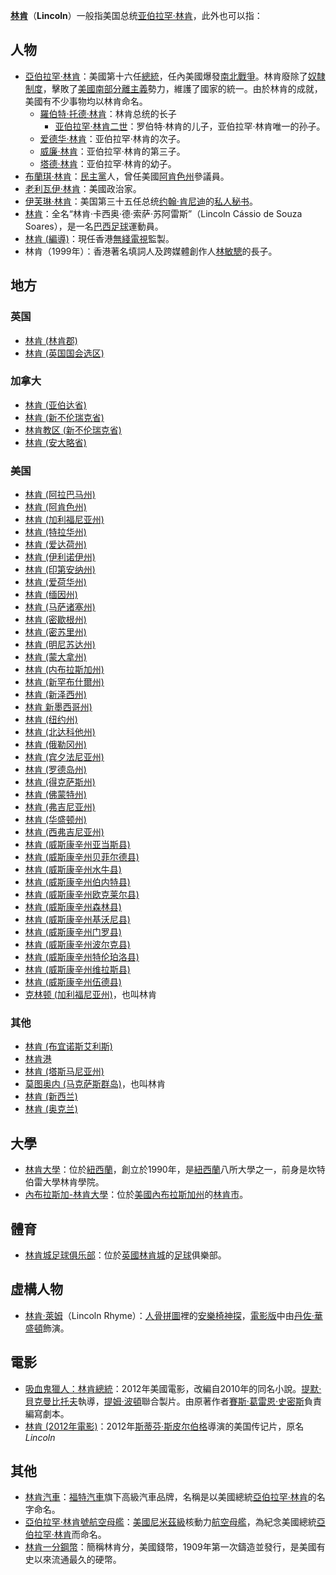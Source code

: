 '''[[林肯|林肯]]'''（'''Lincoln'''）一般指美国总统[[亚伯拉罕·林肯|亚伯拉罕·林肯]]，此外也可以指：

== 人物 ==
* [[亞伯拉罕·林肯|亞伯拉罕·林肯]]：美國第十六任[[美國總統|總統]]，任內美國爆發[[南北戰爭|南北戰爭]]。林肯廢除了[[奴隸制度|奴隸制度]]，擊敗了[[美國南部|美國南部]][[分離主義|分離主義]]勢力，維護了國家的統一。由於林肯的成就，美國有不少事物均以林肯命名。
** [[羅伯特·托德·林肯|羅伯特·托德·林肯]]：林肯总统的长子
*** [[亚伯拉罕·林肯二世|亚伯拉罕·林肯二世]]：罗伯特·林肯的儿子，亚伯拉罕·林肯唯一的孙子。
** [[爱德华·林肯|爱德华·林肯]]：亚伯拉罕·林肯的次子。
** [[威廉·林肯|威廉·林肯]]：亚伯拉罕·林肯的第三子。
** [[塔德·林肯|塔德·林肯]]：亚伯拉罕·林肯的幼子。
* [[布蘭琪·林肯|布蘭琪·林肯]]：[[民主黨_(美國)|民主黨]]人，曾任美國[[阿肯色州|阿肯色州]]參議員。
* [[老利瓦伊·林肯|老利瓦伊·林肯]]：美國政治家。
* [[伊芙琳·林肯|伊芙琳·林肯]]：美国第三十五任总统[[约翰·肯尼迪|约翰·肯尼迪]]的[[秘书|私人秘书]]。
* [[林肯_(足球运动员)|林肯]]：全名“林肯·卡西奥·德·索萨·苏阿雷斯”（Lincoln Cássio de Souza Soares），是一名[[巴西|巴西]][[足球|足球]]運動員。
* [[林肯_(編導)|林肯 (編導)]]：現任香港[[無綫電視|無綫電視]]監製。
*林肯（1999年）：香港著名填詞人及跨媒體創作人[[林敏驄|林敏驄]]的長子。

== 地方 ==
===英国===
*[[林肯_(林肯郡)|林肯 (林肯郡)]]
*[[林肯_(英国国会选区)|林肯 (英国国会选区)]]

=== 加拿大===

* [[林肯_(亚伯达省)|林肯 (亚伯达省)]]
* [[林肯_(新不伦瑞克省)|林肯 (新不伦瑞克省)]]
* [[林肯教区_(新不伦瑞克省)|林肯教区 (新不伦瑞克省)]]
* [[林肯_(安大略省)|林肯 (安大略省)]]

=== 美国 ===
* [[林肯_(阿拉巴马州)|林肯 (阿拉巴马州)]]
* [[林肯_(阿肯色州)|林肯 (阿肯色州)]]
* [[林肯_(加利福尼亚州)|林肯 (加利福尼亚州)]]
* [[林肯_(特拉华州)|林肯 (特拉华州)]]
* [[林肯_(爱达荷州)|林肯 (爱达荷州)]]
* [[林肯_(伊利诺伊州)|林肯 (伊利诺伊州)]]
* [[林肯_(印第安纳州)|林肯 (印第安纳州)]]
* [[林肯_(爱荷华州)|林肯 (爱荷华州)]]
* [[林肯_(缅因州)|林肯 (缅因州)]]
* [[林肯_(马萨诸塞州)|林肯 (马萨诸塞州)]]
* [[林肯_(密歇根州)|林肯 (密歇根州)]]
* [[林肯_(密苏里州)|林肯 (密苏里州)]]
* [[林肯_(明尼苏达州)|林肯 (明尼苏达州)]]
* [[林肯_(蒙大拿州)|林肯 (蒙大拿州)]]
* [[林肯_(内布拉斯加州)|林肯 (内布拉斯加州)]]
* [[林肯_(新罕布什爾州)|林肯 (新罕布什爾州)]]
* [[林肯_(新泽西州)|林肯 (新泽西州)]]
* [[林肯_新墨西哥州)|林肯 新墨西哥州)]]
* [[林肯_(纽约州)|林肯 (纽约州)]]
* [[林肯_(北达科他州)|林肯 (北达科他州)]]
* [[林肯_(俄勒冈州)|林肯 (俄勒冈州)]]
* [[林肯_(宾夕法尼亚州)|林肯 (宾夕法尼亚州)]]
* [[林肯_(罗德岛州)|林肯 (罗德岛州)]]
* [[林肯_(得克萨斯州)|林肯 (得克萨斯州)]]
* [[林肯_(佛蒙特州)|林肯 (佛蒙特州)]]
* [[林肯_(弗吉尼亚州)|林肯 (弗吉尼亚州)]]
* [[林肯_(华盛顿州)|林肯 (华盛顿州)]]
* [[林肯_(西弗吉尼亚州)|林肯 (西弗吉尼亚州)]]
* [[林肯_(威斯康辛州亚当斯县)|林肯 (威斯康辛州亚当斯县)]]
* [[林肯_(威斯康辛州贝菲尔德县)|林肯 (威斯康辛州贝菲尔德县)]]
* [[林肯_(威斯康辛州水牛县)|林肯 (威斯康辛州水牛县)]]
* [[林肯_(威斯康辛州伯内特县)|林肯 (威斯康辛州伯内特县)]]
* [[林肯_(威斯康辛州欧克莱尔县)|林肯 (威斯康辛州欧克莱尔县)]]
* [[林肯_(威斯康辛州森林县)|林肯 (威斯康辛州森林县)]]
* [[林肯_(威斯康辛州基沃尼县)|林肯 (威斯康辛州基沃尼县)]]
* [[林肯_(威斯康辛州门罗县)|林肯 (威斯康辛州门罗县)]]
* [[林肯_(威斯康辛州波尔克县)|林肯 (威斯康辛州波尔克县)]]
* [[林肯_(威斯康辛州特伦珀洛县)|林肯 (威斯康辛州特伦珀洛县)]]
* [[林肯_(威斯康辛州维拉斯县)|林肯 (威斯康辛州维拉斯县)]]
* [[林肯_(威斯康辛州伍德县)|林肯 (威斯康辛州伍德县)]]
* [[克林顿_(加利福尼亚州)|克林顿 (加利福尼亚州)]]，也叫林肯

=== 其他===
* [[林肯_(布宜诺斯艾利斯)|林肯 (布宜诺斯艾利斯)]]
* [[林肯港|林肯港]]
* [[林肯_(塔斯马尼亚州)|林肯 (塔斯马尼亚州)]]
* [[莫图奥内_(马克萨斯群岛)|莫图奥内 (马克萨斯群岛)]]，也叫林肯
* [[林肯_(新西兰)|林肯 (新西兰)]]
* [[林肯_(奥克兰)|林肯 (奥克兰)]]

== 大學 ==
* [[林肯大學|林肯大學]]：位於[[紐西蘭|紐西蘭]]，創立於1990年，是[[紐西蘭|紐西蘭]]八所大學之一，前身是坎特伯雷大學林肯學院。
* [[內布拉斯加-林肯大學|內布拉斯加-林肯大學]]：位於[[美國|美國]][[內布拉斯加州|內布拉斯加州]]的[[林肯市|林肯市]]。

== 體育 ==
* [[林肯城足球俱乐部|林肯城足球俱乐部]]：位於[[英國|英國]][[林肯城|林肯城]]的[[足球|足球]]俱樂部。

== 虛構人物 ==
* [[林肯·萊姆|林肯·萊姆]]（Lincoln Rhyme）：[[人骨拼圖_(小說)|人骨拼圖]]裡的[[安樂椅神探|安樂椅神探]]，[[骨中罪|電影版]]中由[[丹佐·華盛頓|丹佐·華盛頓]]飾演。

== 電影 ==
* [[吸血鬼獵人：林肯總統|吸血鬼獵人：林肯總統]]：2012年美國電影，改編自2010年的同名小說。[[提默·貝克曼比托夫|提默·貝克曼比托夫]]執導，[[提姆·波頓|提姆·波頓]]聯合製片。由原著作者[[賽斯·葛雷恩·史密斯|賽斯·葛雷恩·史密斯]]負責編寫劇本。
* [[林肯_(2012年電影)|林肯 (2012年電影)]]：2012年[[斯蒂芬·斯皮尔伯格|斯蒂芬·斯皮尔伯格]]導演的美国传记片，原名''Lincoln''

== 其他 ==
* [[林肯汽車|林肯汽車]]：[[福特汽車|福特汽車]]旗下高級汽車品牌，名稱是以美國總統[[亞伯拉罕·林肯|亞伯拉罕·林肯]]的名字命名。
* [[亞伯拉罕·林肯號航空母艦|亞伯拉罕·林肯號航空母艦]]：[[美國|美國]][[尼米茲級|尼米茲級]]核動力[[航空母艦|航空母艦]]，為紀念美國總統[[亞伯拉罕·林肯|亞伯拉罕·林肯]]而命名。
* [[林肯一分鋼幣|林肯一分鋼幣]]：簡稱林肯分，美國錢幣，1909年第一次鑄造並發行，是美國有史以來流通最久的硬幣。

{{消歧义|cat=二字譯名消歧義}}